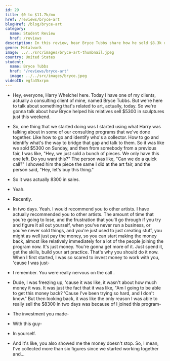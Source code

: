 ```yaml
---
id: 29
title: $0 to $11.7k/mo
href: /reviews/bryce-art
blogHref: /blog/bryce-art
category:
  name: Student Review
  href: /reviews
description: In this review, hear Bryce Tubbs share how he sold $8.3k of his relatives' metalwork sculptures in two days. Right after the interview, Bryce sold another piece for a total of $11.7k.
genre: Metalwork
image: ../../src/images/bryce-art-thumbnail.jpeg
country: United States
student:
  name: Bryce Tubbs
  href: "/reviews/bryce-art"
  image: ../../src/images/bryce.jpeg
videoID: egfa35xrpm
---
```


- Hey, everyone, Harry Whelchel here. Today I have one of my clients, actually a consulting client of mine, named Bryce Tubbs. But we're here to talk about something that's related to art, actually, today. So we're gonna talk about how Bryce helped his relatives sell $5300 in sculptures just this weekend.

- So, one thing that we started doing was I started using what Harry was talking about in some of our consulting programs that we've done together. Like how to go and identify who's a collector. How to go and identify what's the way to bridge that gap and talk to them. So it was like we sold $5300 on Sunday, and then from somebody from a previous fair, I was like, "Hey, we just sold a bunch of pieces. We only have this one left. Do you want this?" The person was like, "Can we do a quick call?" I showed him the piece the same I did at the art fair, and the person said, "Hey, let's buy this thing."

- So it was actually 8300 in sales.

- Yeah.

- Recently.

- In two days. Yeah. I would recommend you to other artists. I have actually recommended you to other artists. The amount of time that you're going to lose, and the frustration that you'll go through if you try and figure it all out yourself, when you've never run a business, or you've never sold things, and you're just used to just creating stuff, you might as well just pay the money, so you can start making the money back, almost like relatively immediately for a lot of the people joining the program now. It's just money. You're gonna get more of it. Just spend it, get the skills, build your art practice. That's why you should do it now. When I first started, I was so scared to invest money to work with you, 'cause I was just-

- I remember. You were really nervous on the call .

- Dude, I was freezing up, 'cause it was like, it wasn't about how much money it was. It was just the fact that it was like, "Am I going to be able to get this money back? 'Cause I've been trying so hard, and I don't know." But then looking back, it was like the only reason I was able to really sell the $8300 in two days was because of I joined this program-

- The investment you made-

- With this guy-

- In yourself.

- And it's like, you also showed me the money doesn't stop. So, I mean, I've collected more than six figures since we started working together and...
